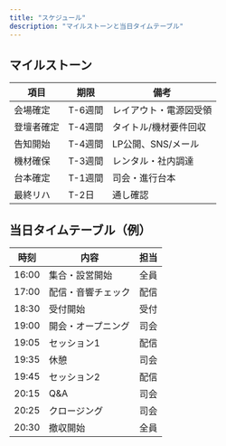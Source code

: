 ```yaml
---
title: "スケジュール"
description: "マイルストーンと当日タイムテーブル"
---
```


## マイルストーン

| 項目 | 期限 | 備考 |
|---|---|---|
| 会場確定 | T-6週間 | レイアウト・電源図受領 |
| 登壇者確定 | T-4週間 | タイトル/機材要件回収 |
| 告知開始 | T-4週間 | LP公開、SNS/メール |
| 機材確保 | T-3週間 | レンタル・社内調達 |
| 台本確定 | T-1週間 | 司会・進行台本 |
| 最終リハ | T-2日 | 通し確認 |

## 当日タイムテーブル（例）

| 時刻 | 内容 | 担当 |
|---|---|---|
| 16:00 | 集合・設営開始 | 全員 |
| 17:00 | 配信・音響チェック | 配信 |
| 18:30 | 受付開始 | 受付 |
| 19:00 | 開会・オープニング | 司会 |
| 19:05 | セッション1 | 配信 |
| 19:35 | 休憩 | 司会 |
| 19:45 | セッション2 | 配信 |
| 20:15 | Q&A | 司会 |
| 20:25 | クロージング | 司会 |
| 20:30 | 撤収開始 | 全員 |


